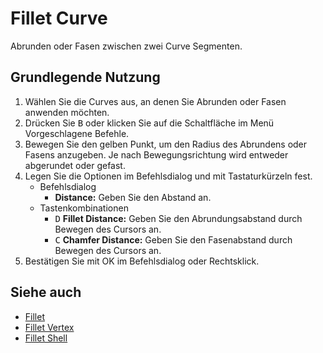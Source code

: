 
# Fillet Curve

<Reference shortcut="B" command="Fillet" button="Im vorgeschlagenen Befehlsmenü"  buttonIcon='button-fillet' />

Abrunden oder Fasen zwischen zwei Curve Segmenten.

## Grundlegende Nutzung

1. Wählen Sie die Curves aus, an denen Sie Abrunden oder Fasen anwenden möchten.
2. Drücken Sie <kbd>B</kbd> oder klicken Sie auf die Schaltfläche <ButtonIcon type="button-fillet" /> im Menü Vorgeschlagene Befehle.
3. Bewegen Sie den gelben Punkt, um den Radius des Abrundens oder Fasens anzugeben. Je nach Bewegungsrichtung wird entweder abgerundet oder gefast.
4. Legen Sie die Optionen im Befehlsdialog und mit Tastaturkürzeln fest.
   - <Kst>Befehlsdialog</Kst>
      - **Distance:** Geben Sie den Abstand an.
   - <Kst>Tastenkombinationen</Kst>
      - <kbd>D</kbd> **Fillet Distance:** Geben Sie den Abrundungsabstand durch Bewegen des Cursors an.
      - <kbd>C</kbd> **Chamfer Distance:** Geben Sie den Fasenabstand durch Bewegen des Cursors an.
5. Bestätigen Sie mit OK im Befehlsdialog oder Rechtsklick.

<VideoPlayer fileName="fillet"/>

## Siehe auch
- [Fillet](fillet)
- [Fillet Vertex](fillet-vertex)
- [Fillet Shell](/solid/fillet-shell)